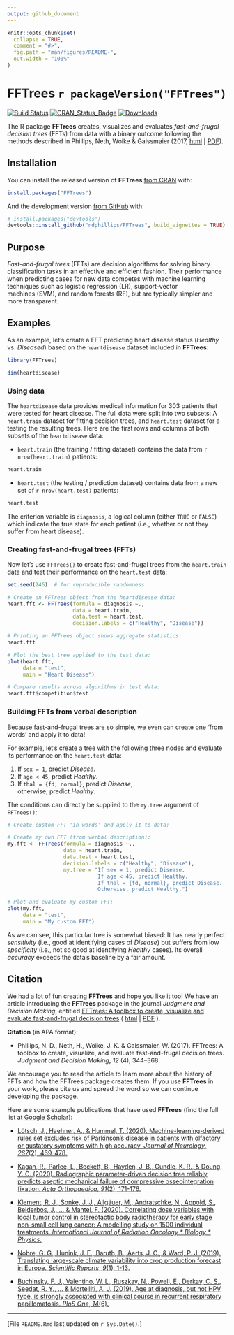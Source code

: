 ```yaml
---
output: github_document
---
```


<!-- README.md is generated from README.Rmd. Please edit the .Rmd file -->

```r
knitr::opts_chunk$set(
  collapse = TRUE,
  comment = "#>",
  fig.path = "man/figures/README-",
  out.width = "100%"
)
```

# FFTrees `r packageVersion("FFTrees")`

<!-- Status badges: --> 

[![Build Status](https://travis-ci.org/ndphillips/FFTrees.svg?branch=master)](https://travis-ci.org/ndphillips/FFTrees)
[![CRAN_Status_Badge](https://www.r-pkg.org/badges/version/FFTrees)](https://CRAN.R-project.org/package=FFTrees)
[![Downloads](https://cranlogs.r-pkg.org/badges/FFTrees?color=brightgreen)](https://www.r-pkg.org/pkg/FFTrees)

<!-- Goal of R package: -->

The R package **FFTrees** creates, visualizes and evaluates _fast-and-frugal decision trees_ (FFTs) from data with a binary outcome following the methods described in Phillips, Neth, Woike & Gaissmaier (2017, [html](https://journal.sjdm.org/17/17217/jdm17217.html) | [PDF](https://journal.sjdm.org/17/17217/jdm17217.pdf)). 


## Installation

You can install the released version of **FFTrees** [from CRAN](https://CRAN.R-project.org/package=FFTrees) with:

```r
install.packages("FFTrees")
```

And the development version [from GitHub](https://github.com/ndphillips/FFTrees) with:

```r
# install.packages("devtools")
devtools::install_github("ndphillips/FFTrees", build_vignettes = TRUE)
```

## Purpose 

_Fast-and-frugal trees_\ (FFTs) are decision algorithms for solving binary classification tasks in an effective and efficient fashion. 
Their performance when predicting cases for new data competes with machine learning techniques such as logistic regression\ (LR), support-vector machines\ (SVM), and random forests\ (RF), but are typically simpler and more transparent. 

## Examples

As an example, let's create a FFT predicting heart disease status (_Healthy_ vs. _Diseased_) based on the `heartdisease` dataset included in **FFTrees**: 

```r
library(FFTrees)

dim(heartdisease)
```

### Using data 

The `heartdisease` data provides medical information for 303\ patients that were tested for heart disease. 
The full data were split into two subsets: 
A `heart.train` dataset for fitting decision trees, and `heart.test` dataset for a testing the resulting trees. 
Here are the first rows and columns of both subsets of the `heartdisease` data: 

- `heart.train` (the training / fitting dataset) contains the data from `r nrow(heart.train)` patients: 

```r
heart.train
```

- `heart.test` (the testing / prediction dataset) contains data from a new set of `r nrow(heart.test)` patients:

```r
heart.test
```

The criterion variable is `diagnosis`, a logical column  (either\ `TRUE` or\ `FALSE`) which indicate the true state for each patient (i.e., whether or not they suffer from heart disease). 

### Creating fast-and-frugal trees (FFTs) 

Now let's use `FFTrees()` to create fast-and-frugal trees from the `heart.train` data and test their performance on the `heart.test` data: 

```r
set.seed(246)  # for reproducible randomness
```

```r
# Create an FFTrees object from the heartdisease data: 
heart.fft <- FFTrees(formula = diagnosis ~., 
                     data = heart.train,
                     data.test = heart.test, 
                     decision.labels = c("Healthy", "Disease"))

# Printing an FFTrees object shows aggregate statistics: 
heart.fft

# Plot the best tree applied to the test data: 
plot(heart.fft,
     data = "test",
     main = "Heart Disease")

# Compare results across algorithms in test data: 
heart.fft$competition$test
```

<!-- FFTs by verbal description: -->

### Building FFTs from verbal description 

Because fast-and-frugal trees are so simple, we even can create one 'from words' and apply it to data!

For example, let's create a tree with the following three nodes and evaluate its performance on the `heart.test` data:

1. If `sex = 1`, predict _Disease_.
2. If `age < 45`, predict _Healthy_.
3. If `thal = {fd, normal}`, predict _Disease_,   
otherwise, predict _Healthy_. 

The conditions can directly be supplied to the `my.tree` argument of `FFTrees()`: 

```r
# Create custom FFT 'in words' and apply it to data:

# Create my own FFT (from verbal description):
my.fft <- FFTrees(formula = diagnosis ~., 
                  data = heart.train,
                  data.test = heart.test, 
                  decision.labels = c("Healthy", "Disease"),
                  my.tree = "If sex = 1, predict Disease.
                             If age < 45, predict Healthy.
                             If thal = {fd, normal}, predict Disease. 
                             Otherwise, predict Healthy.")

# Plot and evaluate my custom FFT:
plot(my.fft,
     data = "test",
     main = "My custom FFT")
```

As we can see, this particular tree is somewhat biased: 
It has nearly perfect _sensitivity_ (i.e., good at identifying cases of _Disease_) but suffers from low _specificity_ (i.e., not so good at identifying _Healthy_ cases). 
Its overall _accuracy_ exceeds the data's baseline by a fair amount. 


## Citation

We had a lot of fun creating **FFTrees** and hope you like it too! 
We have an article introducing the **FFTrees**  package in the journal _Judgment and Decision Making_, entitled [FFTrees: A toolbox to create, visualize,and evaluate fast-and-frugal decision trees](https://journal.sjdm.org/17/17217/jdm17217.pdf) (\ [html](https://journal.sjdm.org/17/17217/jdm17217.html) | [PDF](https://journal.sjdm.org/17/17217/jdm17217.pdf)\ ).  


**Citation** (in APA format): 

- Phillips, N. D., Neth, H., Woike, J. K. & Gaissmaier, W. (2017). 
FFTrees: A toolbox to create, visualize, and evaluate fast-and-frugal decision trees. 
_Judgment and Decision Making_, _12_ (4), 344–368. 


We encourage you to read the article to learn more about the history of FFTs and how the FFTrees package creates them. 
If you use **FFTrees** in your work, please cite us and spread the word so we can continue developing the package. 

<!-- Examples uses/publications: -->

Here are some example publications that have used **FFTrees** (find the full list at [Google Scholar](https://scholar.google.com/scholar?oi=bibs&hl=en&cites=205528310591558601)): 

- [Lötsch, J., Haehner, A., & Hummel, T. (2020). Machine-learning-derived rules set excludes risk of Parkinson’s disease in patients with olfactory or gustatory symptoms with high accuracy. 
_Journal of Neurology_, _267_(2), 469-478.](https://link.springer.com/article/10.1007/s00415-019-09604-6)

- [Kagan, R., Parlee, L., Beckett, B., Hayden, J. B., Gundle, K. R., & Doung, Y. C. (2020). Radiographic parameter-driven decision tree reliably predicts aseptic mechanical failure of compressive osseointegration fixation. _Acta Orthopaedica_, _91_(2), 171-176.](https://www.tandfonline.com/doi/full/10.1080/17453674.2020.1716295)

- [Klement, R. J., Sonke, J. J., Allgäuer, M., Andratschke, N., Appold, S., Belderbos, J., ... & Mantel, F. (2020). Correlating dose variables with local tumor control in stereotactic body radiotherapy for early stage non-small cell lung cancer: A modelling study on 1500 individual treatments. 
_International Journal of Radiation Oncology * Biology * Physics_.](https://www.sciencedirect.com/science/article/pii/S036030162030897X)

- [Nobre, G. G., Hunink, J. E., Baruth, B., Aerts, J. C., & Ward, P. J. (2019). 
Translating large-scale climate variability into crop production forecast in Europe. 
_Scientific Reports_, _9_(1), 1-13.](https://www.nature.com/articles/s41598-018-38091-4)

- [Buchinsky, F. J., Valentino, W. L., Ruszkay, N., Powell, E., Derkay, C. S., Seedat, R. Y., ... & Mortelliti, A. J. (2019). Age at diagnosis, but not HPV type, is strongly associated with clinical course in recurrent respiratory papillomatosis. _PloS One_, _14_(6).](https://www.ncbi.nlm.nih.gov/pmc/articles/PMC6563955/)


<!-- footer: -->

----

[File `README.Rmd` last updated on `r Sys.Date()`.] 

<!-- eof. -->

